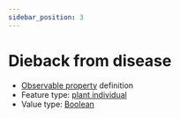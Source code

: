 ```yaml
---
sidebar_position: 3
---
```



# Dieback from disease

- [Observable property](/viewers/dawe-vocabs?uri=https://linked.data.gov.au/def/nrm/0685299e-d22a-4efa-a507-a7614e58a500) definition
- Feature type: [plant individual](http://linked.data.gov.au/def/tern-cv/60d7edf8-98c6-43e9-841c-e176c334d270)
- Value type: [Boolean](https://w3id.org/tern/ontologies/tern/Boolean)


<Example protocolModule="condition-point-intercept" observableProperty="https://linked.data.gov.au/def/nrm/0685299e-d22a-4efa-a507-a7614e58a500" />
